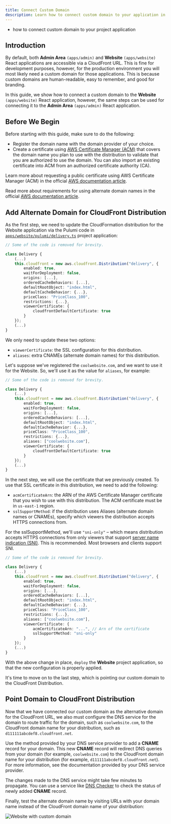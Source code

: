 ```yaml
---
title: Connect Custom Domain
description: Learn how to connect custom domain to your application in a Webiny project.
---
```



<Alert type="success" title="What you’ll learn">

- how to connect custom domain to your project application

</Alert>

## Introduction

By default, both **Admin Area** `(apps/admin)` and **Website** `(apps/website)` React applications are accessible via a CloudFront URL.
This is fine for development purposes, however, for the production environment you will most likely need a custom domain for those applications.
This is because custom domains are human-readable, easy to remember, and good for branding.

In this guide, we show how to connect a custom domain to the **Website** `(apps/website)` React application,
however, the same steps can be used for connecting it to the **Admin Area** `(apps/admin)` React application.

## Before We Begin

Before starting with this guide, make sure to do the following:
- Register the domain name with the domain provider of your choice.
- Create a certificate using [AWS Certificate Manager (ACM)](https://docs.aws.amazon.com/acm/latest/userguide/acm-overview.html)
that covers the domain name you plan to use with the distribution to validate that you are authorized to use the domain.
You can also import an existing certificate into ACM from an authorized certificate authority (CA).

<Alert type="info">

Learn more about requesting a public certificate using AWS Certificate Manager (ACM) in the official [AWS documentation article](https://docs.aws.amazon.com/acm/latest/userguide/gs-acm-request-public.html#request-public-console).

</Alert>

<Alert type="info">

Read more about requirements for using alternate domain names in the official [AWS documentation article](https://docs.aws.amazon.com/AmazonCloudFront/latest/DeveloperGuide/CNAMEs.html#alternate-domain-names-requirements).

</Alert>

## Add Alternate Domain for CloudFront Distribution

As the first step, we need to update the CloudFormation distribution for the Website application via the Pulumi code in
[`apps/website/pulumi/delivery.ts`](https://github.com/webiny/webiny-js/blob/next/apps/website/pulumi/delivery.ts#L16) project application:

```ts apps/website/pulumi/delivery.ts
// Some of the code is removed for brevity.

class Delivery {
    (...)
    this.cloudfront = new aws.cloudfront.Distribution("delivery", {
        enabled: true,
        waitForDeployment: false,
        origins: [...],
        orderedCacheBehaviors: [...],
        defaultRootObject: "index.html",
        defaultCacheBehavior: {...},
        priceClass: "PriceClass_100",
        restrictions: {...},
        viewerCertificate: {
            cloudfrontDefaultCertificate: true
        }
    });
    (...)
}
```

We only need to update these two options:
- `viewerCertificate`: the SSL configuration for this distribution.
- `aliases`: extra CNAMEs (alternate domain names) for this distribution.

Let's suppose we've registered the `coolwebsite.com`, and we want to use it for the Website.
So, we'll use it as the value for `aliases`, for example:

```ts apps/website/pulumi/delivery.ts
// Some of the code is removed for brevity.

class Delivery {
    (...)
    this.cloudfront = new aws.cloudfront.Distribution("delivery", {
        enabled: true,
        waitForDeployment: false,
        origins: [...],
        orderedCacheBehaviors: [...],
        defaultRootObject: "index.html",
        defaultCacheBehavior: {...},
        priceClass: "PriceClass_100",
        restrictions: {...},
        aliases: ["coolwebsite.com"],
        viewerCertificate: {
            cloudfrontDefaultCertificate: true
        }
    });
    (...)
}
```

In the next step, we will use the certificate that we previously created.
To use that SSL certificate in this distribution, we need to add the following:

- `acmCertificateArn`: the ARN of the AWS Certificate Manager certificate that you wish to use with this distribution.
The ACM certificate must be in `us-east-1` region.
- `sslSupportMethod`: if the distribution uses Aliases (alternate domain names or CNAMEs), specify which viewers the distribution accepts HTTPS connections from.

For the sslSupportMethod, we'll use `"sni-only"` – which means distribution accepts HTTPS connections from only viewers that support [server name indication (SNI)](https://en.wikipedia.org/wiki/Server_Name_Indication).
This is recommended. Most browsers and clients support SNI.

```ts apps/website/pulumi/delivery.ts
// Some of the code is removed for brevity.

class Delivery {
    (...)
    this.cloudfront = new aws.cloudfront.Distribution("delivery", {
        enabled: true,
        waitForDeployment: false,
        origins: [...],
        orderedCacheBehaviors: [...],
        defaultRootObject: "index.html",
        defaultCacheBehavior: {...},
        priceClass: "PriceClass_100",
        restrictions: {...},
        aliases: ["coolwebsite.com"],
        viewerCertificate: {
            acmCertificateArn: "...", // Arn of the certificate
            sslSupportMethod: "sni-only"
        }
    });
    (...)
}
```

With the above change in place, `deploy`  the **Website** project application, so that the new configuration is properly applied.

It's time to move on to the last step, which is pointing our custom domain to the CloudFront Distribution.

## Point Domain to CloudFront Distribution

Now that we have connected our custom domain as the alternative domain for the CloudFront URL, we also must configure the DNS service for the domain to route traffic for the domain,
such as `coolwebsite.com`, to the CloudFront domain name for your distribution, such as `d111111abcdef8.cloudfront.net`.

Use the method provided by your DNS service provider to add a **CNAME** record for your domain.
This new **CNAME** record will redirect DNS queries from your domain (for example, `coolwebsite.com`) to the CloudFront domain name for your distribution (for example, `d111111abcdef8.cloudfront.net`).
For more information, see the documentation provided by your DNS service provider.

<Alert type="success">

The changes made to the DNS service might take few minutes to propagate.
You can use a service like [DNS Checker](https://dnschecker.org/) to check the status of newly added **CNAME** record.

</Alert>

Finally, test the alternate domain name by visiting URLs with your domain name instead of the CloudFront domain name of your distribution:

![Website with custom domain](./assets/connect-custom-domain/cool-website.png)
